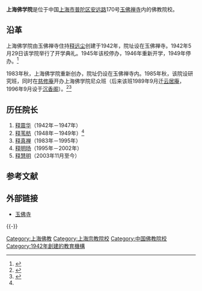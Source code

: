 {{Infobox University
|Name=上海佛学院|
|EnglishName=
|SealImage=
|SealInfo＝
|Motto=
|Established=1942年
|Type=公立，宗教院校|
|President=
| President_title_1 ＝
| President_1 =
|Location={{PRC}}<br>[[上海市|上海市]][[普陀区_(上海市)|普陀区]][[安远路|安远路]]170号[[玉佛寺_(上海)|玉佛禅寺]]|
| Campus =
| AreaTotal =	
| Nickname =	
| Celebration = 	
| Mascot =	
| Telephone =
|Website=
}}

'''上海佛学院'''是位于中国[[上海市|上海市]][[普陀区_(上海市)|普陀区]][[安远路|安远路]]170号[[玉佛寺_(上海)|玉佛禅寺]]内的佛教院校。

==沿革==
上海佛学院由玉佛禅寺住持[[释远尘|释远尘]]创建于1942年，院址设在玉佛禅寺。1942年5月29日该学院举行了开学典礼。1945年该校停办，1946年重新开学，1949年停办。<ref name=shzjz>{{Cite web |url=http://www.shtong.gov.cn/newsite/node2/node2245/node75195/node75200/node75237/node75249/userobject1ai91038.html |title=上海宗教志·第一编佛教·第四章教育、文化和出版事业·第一节佛教院校，上海通，于2011-10-24查阅 |accessdate=2019-04-15 |archive-date=2019-04-15 |archive-url=https://web.archive.org/web/20190415123329/http://www.shtong.gov.cn/newsite/node2/node2245/node75195/node75200/node75237/node75249/userobject1ai91038.html |dead-url=no }}</ref>

1983年秋，上海佛学院重新创办，院址仍设在玉佛禅寺内。1985年秋，该院设研究班，同时在[[慈修庵|慈修庵]]开办上海佛学院尼众班（后来该班1989年9月迁[[云居庵|云居庵]]，1996年9月设于[[沉香阁|沉香阁]]）。<ref>{{Cite web |url=http://www.shmzw.gov.cn/gb/mzw/shzj/zjyx/userobject1ai5304.html |title=上海佛学院，上海民族和宗教事务委员会，于2011-10-24查阅 |access-date=2011-10-24 |archive-url=https://web.archive.org/web/20130723112800/http://www.shmzw.gov.cn/gb/mzw/shzj/zjyx/userobject1ai5304.html |archive-date=2013-07-23 |dead-url=yes }}</ref><ref>{{Cite web |url=http://www.shtong.gov.cn/newsite/node2/node2245/node75195/node75200/node75237/node75249/userobject1ai91039.html |title=上海宗教志·第一编佛教·第四章教育、文化和出版事业·第二节上海佛学院，上海通，于2011-10-24查阅 |accessdate=2019-04-15 |archive-date=2016-04-27 |archive-url=https://web.archive.org/web/20160427172718/http://www.shtong.gov.cn/Newsite/node2/node2245/node75195/node75200/node75237/node75249/userobject1ai91039.html |dead-url=no }}</ref>

== 历任院长 ==
# [[释震华|释震华]]（1942年－1947年）
# [[释苇舫|释苇舫]]（1948年－1949年）<ref name="shzjz" />
# [[释真禅|释真禅]]（1983年－1995年）
# [[释明旸|释明旸]]（1995年－2002年）
# [[释慧明_(1968年)|释慧明]]（2003年11月至今）

==参考文献==
{{reflist}}

== 外部链接 ==
* [http://www.yufotemple.com/ 玉佛寺]{{Wayback|url=http://www.yufotemple.com/ |date=20051024080202 }}

{{-}}
{{中国内地宗教院校}}

[[Category:上海佛教|Category:上海佛教]]
[[Category:上海宗教院校|Category:上海宗教院校]]
[[Category:中国佛教院校|Category:中国佛教院校]]
[[Category:1942年創建的教育機構|Category:1942年創建的教育機構]]